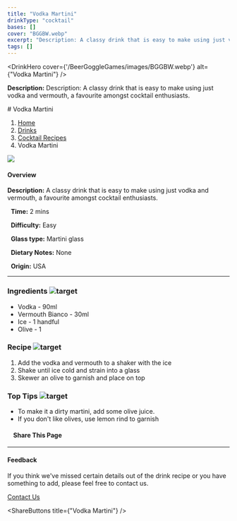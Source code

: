 ```yaml
---
title: "Vodka Martini"
drinkType: "cocktail"
bases: []
cover: "BGGBW.webp"
excerpt: "Description: A classy drink that is easy to make using just vodka and vermouth, a favourite amongst cocktail enthusiasts."
tags: []
---
```



<DrinkHero
  cover={'/BeerGoggleGames/images/BGGBW.webp'}
  alt={"Vodka Martini"}
/>

<DrinkSection title="Overview" icon="/BeerGoggleGames/images/info.webp">
<p><strong>Description:</strong> Description: A classy drink that is easy to make using just vodka and vermouth, a favourite amongst cocktail enthusiasts.</p>
</DrinkSection>

<DrinkSection title="Ingredients" icon="/BeerGoggleGames/images/liquor.webp">
<!-- Add ingredients -->
</DrinkSection>

<DrinkSection title="Method" icon="/BeerGoggleGames/images/question.webp">
# Vodka Martini

1.  [Home](/)
2.  [Drinks](drinks)
3.  [Cocktail Recipes](drinks/cocktailrecipes)
4.  Vodka Martini

![](/images/vodka-martini.webp)

#### Overview

**Description:** A classy drink that is easy to make using just vodka and vermouth, a favourite amongst cocktail enthusiasts.

  **Time:** 2 mins

  **Difficulty:** Easy

  **Glass type:** Martini glass

  **Dietary Notes:** None

  **Origin:** USA

* * *

### Ingredients ![target](/images/liquor.webp)

-   Vodka - 90ml
-   Vermouth Bianco - 30ml
-   Ice - 1 handful
-   Olive - 1

### Recipe ![target](/images/rules.webp)

1.  Add the vodka and vermouth to a shaker with the ice
2.  Shake until ice cold and strain into a glass
3.  Skewer an olive to garnish and place on top

### Top Tips ![target](/images/lightbulb.webp)

-   To make it a dirty martini, add some olive juice.
-   If you don't like olives, use lemon rind to garnish

####     Share This Page

[](https://www.facebook.com/sharer/sharer.php?u=beergogglegames.co.uk/Drinks/CocktailRecipes/vodka-martini)[](https://www.instagram.com/direct/new/)[](https://twitter.com/intent/tweet?url=beergogglegames.co.uk/Drinks/CocktailRecipes/vodka-martini)

* * *

#### Feedback

If you think we've missed certain details out of the drink recipe or you have something to add, please feel free to contact us.

  
  
  
[Contact Us](contact)
</DrinkSection>



<ShareButtons title={"Vodka Martini"} />
<FeedbackCard></FeedbackCard>
